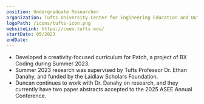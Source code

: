 ```yaml
---
position: Undergraduate Researcher
organization: Tufts University Center for Engineering Education and Outreach
logoPath: /icons/tufts-icon.png
websiteLink: https://ceeo.tufts.edu/
startDate: 05/2023
endDate:
---
```


- Developed a creativity-focused curriculum for Patch, a project of BX Coding during Summer 2023.
- Summer 2023 research was supervised by Tufts Professor Dr. Ethan Danahy, and funded by the Laidlaw Scholars Foundation.
- Duncan continues to work with Dr. Danahy on research, and they currently have two paper abstracts accepted to the 2025 ASEE Annual Conference.
